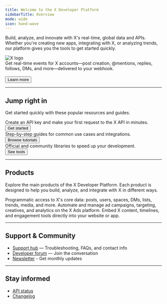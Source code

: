 ```yaml
---
title: Welcome to the X Developer Platform
sidebarTitle: Overview
mode: wide
icon: hand-wave
---
```



Build, analyze, and innovate with X's real-time, global data and APIs. Whether you're creating new apps, integrating with X, or analyzing trends, our platform gives you the tools to get started quickly.

<Card title="Account Activity API v2: Now Available" icon="bolt" iconType="solid">
  <div style={{
    position: 'relative',
    minHeight: '90px'
  }}>
    <div style={{
      position: 'absolute',
      top: '25%',
      left: '85%',
      transform: 'translate(-50%, -50%)',
      opacity: 0.10,
      zIndex: 0,
      width: '40%',
      maxWidth: '320px',
      pointerEvents: 'none',
      filter: 'grayscale(1)'
    }}>
      <img src="/logo/logo.svg" alt="X logo" style={{ width: '100%' }} />
    </div>
    <div style={{ position: 'relative', zIndex: 1 }}>
      Get real-time events for X accounts—post creation, @mentions, replies, follows, DMs, and more—delivered to your webhook.
      <br /><br />
      <Button href="/x-api/account-activity/introduction">Learn more</Button>
    </div>
  </div>
</Card>

---

## Jump right in

Get started quickly with these popular resources and guides.

<div className="grid md:grid-cols-3 gap-6 my-8">
  <Card title="Quickstart" icon="rocket" iconType="solid" href="/x-api/getting-started/make-your-first-request">
    <div style={{ minHeight: '120px', display: 'flex', flexDirection: 'column' }}>
      <div style={{ flex: '1 1 auto' }}>
        Create an API key and make your first request to the X API in minutes.
      </div>
      <div style={{ marginTop: '16px', flex: '0 0 auto' }}>
        <Button href="/x-api/getting-started/make-your-first-request">Get started</Button>
      </div>
    </div>
  </Card>
  <Card title="Tutorials" icon="book" iconType="solid" href="/tutorials">
    <div style={{ minHeight: '120px', display: 'flex', flexDirection: 'column' }}>
      <div style={{ flex: '1 1 auto' }}>
        Step-by-step guides for common use cases and integrations.
      </div>
      <div style={{ marginTop: '16px', flex: '0 0 auto' }}>
        <Button href="/tutorials">Browse tutorials</Button>
      </div>
    </div>
  </Card>
  <Card title="Tools & SDKs" icon="toolbox" iconType="solid" href="/tools-and-libraries">
    <div style={{ minHeight: '120px', display: 'flex', flexDirection: 'column' }}>
      <div style={{ flex: '1 1 auto' }}>
        Official and community libraries to speed up your development.
      </div>
      <div style={{ marginTop: '16px', flex: '0 0 auto' }}>
        <Button href="/tools-and-libraries">See tools</Button>
      </div>
    </div>
  </Card>
</div>

---

## Products

Explore the main products of the X Developer Platform. Each product is designed to help you build, analyze, and integrate with X in different ways.

<CardGroup cols={3}>
  <Card title="X API" icon="square-x-twitter" iconType="solid" href="/x-api/introduction">
    Programmatic access to X's core data: posts, users, spaces, DMs, lists, trends, media, and more.
  </Card>
  <Card title="X Ads API" icon="rectangle-ad" iconType="solid" href="/x-ads-api/introduction">
    Automate and manage ad campaigns, targeting, creatives, and analytics on the X Ads platform.
  </Card>
  <Card title="X for Websites" icon="laptop-code" iconType="solid" href="https://developer.x.com/en/docs/twitter-for-websites.html">
    Embed X content, timelines, and engagement tools directly into your website or app.
  </Card>
</CardGroup>

---

## Support & Community

- [Support hub](https://developer.x.com/en/support) — Troubleshooting, FAQs, and contact info
- [Developer forum](https://devcommunity.x.com) — Join the conversation
- [Newsletter](https://docs.x.com/resources/newsletter) - Get monthly updates

---

## Stay informed

- [API status](https://docs.x.com/status)
- [Changelog](https://docs.x.com/changelog)